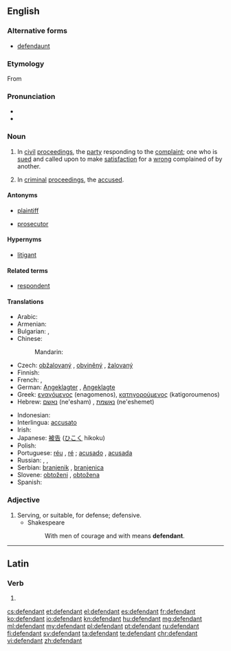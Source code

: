 {{also|défendant}}
==English==
{{wikipedia}}

===Alternative forms===
* [[defendaunt]] {{qualifier|obsolete}}

===Etymology===
From {{etyl|xno|en}}

===Pronunciation===
* {{IPA|/dɪˈfɛndənt/|lang=en}}
* {{audio|en-us-defendant.ogg|Audio (US)}}

===Noun===
{{en-noun}}

# {{context|legal|lang=en}} In [[civil]] [[proceedings]], the [[party]] responding to the [[complaint]]; one who is [[sued]] and called upon to make [[satisfaction]] for a [[wrong]] complained of by another.
# {{context|legal|lang=en}} In [[criminal]] [[proceedings]], the [[accused]].

====Antonyms====
* {{sense|in civil proceedings}} [[plaintiff]]
* {{sense|in criminal proceedings}} [[prosecutor]]

====Hypernyms====
* [[litigant]]

====Related terms====
* [[respondent]]

====Translations====
{{trans-top|person prosecuted or sued}}
* Arabic: {{t|ar|مدعى عليه|m|tr=mudda`iy `alayhi}}
* Armenian: {{t|hy|ամբաստանյալ|sc=Armn}} {{qualifier|the accused in criminal proceedings}}
* Bulgarian: {{t+|bg|обвиняем|m|sc=Cyrl}},  {{t|bg|ответник|m|sc=Cyrl}}
* Chinese:
*: Mandarin: {{zh-zh-p|被告|bèigào}}
* Czech: [[obžalovaný]] {{g|m}}, [[obviněný]] {{g|m}}, [[žalovaný]] {{g|m}}
* Finnish: {{t+|fi|vastaaja}}
* French: {{t+|fr|inculpé}},  {{t+|fr|défendeur}}
* German: [[Angeklagter]] {{g|m}}, [[Angeklagte]] {{g|f}}
* Greek: [[εναγόμενος]] (enagomenos), [[κατηγορούμενος]] (katigoroumenos)
* Hebrew: [[נאשם]] (ne'esham) {{g|m}}, [[נאשמת]] (ne'eshemet) {{g|f}}
{{trans-mid}}
* Indonesian: {{t+|id|tergugat}}
* Interlingua: [[accusato]]
* Irish: {{t|ga|cosantóir|m}}
* Japanese: [[被告]] ([[ひこく]] hikoku)
* Polish: {{t+|pl|oskarżony|m}}
* Portuguese: [[réu]] {{g|m}}, [[ré]] {{g|f}}; [[acusado]] {{g|m}}, [[acusada]] {{g|f}}
* Russian: {{t+|ru|обвиняемый|m|tr=obvinjájemyj}}, {{t+|ru|ответчик|m|tr=otvétčik}}, {{t+|ru|подсудимый|m|tr=podsudímyj}}
* Serbian: [[branjenik]] {{g|m}}, [[branjenica]] {{g|f}}
* Slovene: [[obtoženi]] {{g|m}}, [[obtožena]] {{g|f}}
* Spanish: {{t+|es|acusado|m}}
{{trans-bottom}}

===Adjective===
{{en-adj}}

# Serving, or suitable, for defense; defensive.
#* Shakespeare
#*: With men of courage and with means '''defendant'''.

----

==Latin==

===Verb===
{{la-verb-form|dēfendant}}

# {{conjugation of|dēfendō||3|p|pres|act|sub|lang=la}}{{la-conj-form-gloss|defendo|3|p|pres|act|sub}}

[[cs:defendant]]
[[et:defendant]]
[[el:defendant]]
[[es:defendant]]
[[fr:defendant]]
[[ko:defendant]]
[[io:defendant]]
[[kn:defendant]]
[[hu:defendant]]
[[mg:defendant]]
[[ml:defendant]]
[[my:defendant]]
[[pl:defendant]]
[[pt:defendant]]
[[ru:defendant]]
[[fi:defendant]]
[[sv:defendant]]
[[ta:defendant]]
[[te:defendant]]
[[chr:defendant]]
[[vi:defendant]]
[[zh:defendant]]
